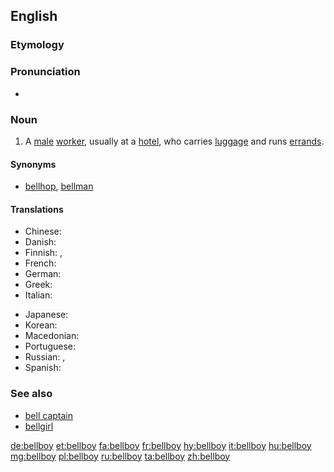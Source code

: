 ==English==

===Etymology===
{{compound|bell|boy|lang=en}}

===Pronunciation===
* {{audio|en-us-bellboy.ogg|Audio (US)|lang=en}}

===Noun===
{{en-noun}}

# A [[male]] [[worker]], usually at a [[hotel]], who carries [[luggage]] and runs [[errand]]s.

====Synonyms====
* [[bellhop]], [[bellman]]

====Translations====
{{trans-top|A male worker, usually at a hotel, who carries luggage and runs errands}}
* Chinese: {{zh-tsp|服務生|服务生|fúwùshēng}}
* Danish: {{t|da|piccolo|c}}
* Finnish: {{t|fi|hotellipoika}}, {{t|fi|pikkolo}}
* French: {{t+|fr|chasseur}}
* German: {{t|de|Hotelpage}}
* Greek: {{t+|el|γκρουμ|m|sc=Grek}}
* Italian: {{t+|it|boy|m}}
{{trans-mid}}
* Japanese: {{t|ja|ベルボーイ|tr=beruboui}}
* Korean: {{t+|ko|사환|sc=Hang}}
* Macedonian: {{t|mk|портир|m|tr=portír}}
* Portuguese: {{t|pt|carregador|m}}
* Russian: {{t|ru|коридорный|m|tr=koridórnyj}}, {{t+|ru|посыльный|m|tr=posýl'nyj}}
* Spanish: {{t+|es|botones}}
{{trans-bottom}}

===See also===
* [[bell captain]]
* [[bellgirl]]

[[de:bellboy]]
[[et:bellboy]]
[[fa:bellboy]]
[[fr:bellboy]]
[[hy:bellboy]]
[[it:bellboy]]
[[hu:bellboy]]
[[mg:bellboy]]
[[pl:bellboy]]
[[ru:bellboy]]
[[ta:bellboy]]
[[zh:bellboy]]